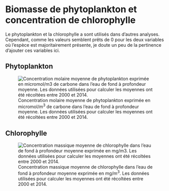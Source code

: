 # Biomasse de phytoplankton et concentration de chlorophylle {#sec-phyto}

Le phytoplankton et la chlorophylle a sont utilisés dans d'autres analyses.
Cependant, comme les valeurs semblent prêts de 0 pour les deux variables où l'espèce est majoritairement présente, je doute un peu de la pertinence d'ajouter ces variables ici.

## Phytoplankton

![Concentration molaire moyenne de phytoplankton exprimée en micromol/m^3^ de carbone dans l'eau de fond à profondeur moyenne. Les données utilisées pour calculer les moyennes ont été récoltées entre 2000 et 2014.](figures/env_bottom_phytoplankton_mean.png){#fig-bo-phyto-mean}


## Chlorophylle

![Concentration massique moyenne de chlorophylle dans l'eau de fond à profondeur moyenne exprimée en mg/m^3^. Les données utilisées pour calculer les moyennes ont été récoltées entre 2000 et 2014.](figures/env_bottom_chlorophyll_mean.png){#fig-bo-chloro-mean}

